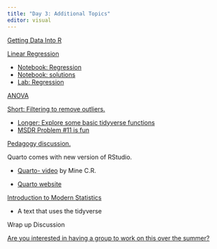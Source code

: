 ```yaml
---
title: "Day 3: Additional Topics"
editor: visual
---
```


[Getting Data Into R](./Importing-data.html)

[Linear Regression](./SLIDES_Day3-Regression.pdf){target="_blank"}

-   [Notebook: Regression](https://drive.google.com/uc?export=download&id=1zsuX5RSlSmdAlN7Wngo9oKuGygh5HPAn)
-   [Notebook: solutions](./Notebook_WSDAY3_SOLUTIONS_Regression.pdf){target="_blank"}
-   [Lab: Regression](https://drive.google.com/uc?export=download&id=1W-i-QUIeN-zEtlfofJrEfcsMXAqZ90JW)

[ANOVA](./ANOVA.html)

[Short: Filtering to remove outliers.](./outliers.html)

-   [Longer: Explore some basic tidyverse functions](./Tidyverse.html)
-   [MSDR Problem #11 is fun](https://mdsr-book.github.io/mdsr2e/ch-dataI.html#dataI-exercises){target="_blank"}

[Pedagogy discussion.](./pedagogy.html)

Quarto comes with new version of RStudio.

-   [Quarto- video](https://www.youtube.com/watch?v=_f3latmOhew){target="_blank"} by Mine C.R.

-   [Quarto website](https://quarto.org/){target="_blank"}

[Introduction to Modern Statistics](https://www.openintro.org/book/ims/){target="_blank"}

-   A text that uses the tidyverse

Wrap up Discussion

[Are you interested in having a group to work on this over the summer?](https://docs.google.com/document/d/1YnoZr6WPz0dvW3B-PQ_dDob-ieUepgFqYbG8FOzJuFc/edit?usp=sharing)
